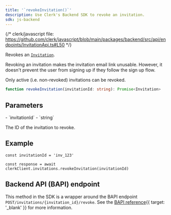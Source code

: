```yaml
---
title: '`revokeInvitation()`'
description: Use Clerk's Backend SDK to revoke an invitation.
sdk: js-backend
---
```


{/* clerk/javascript file: https://github.com/clerk/javascript/blob/main/packages/backend/src/api/endpoints/InvitationApi.ts#L50 */}

Revokes an [`Invitation`](/docs/references/backend/types/backend-invitation).

Revoking an invitation makes the invitation email link unusable. However, it doesn't prevent the user from signing up if they follow the sign up flow.

Only active (i.e. non-revoked) invitations can be revoked.

```ts
function revokeInvitation(invitationId: string): Promise<Invitation>
```

## Parameters

<Properties>
  - `invitationId`
  - `string`

  The ID of the invitation to revoke.
</Properties>

## Example

<Include src="_partials/backend/usage" />

```tsx
const invitationId = 'inv_123'

const response = await clerkClient.invitations.revokeInvitation(invitationId)
```

## Backend API (BAPI) endpoint

This method in the SDK is a wrapper around the BAPI endpoint `POST/invitations/{invitation_id}/revoke`. See the [BAPI reference](/docs/reference/backend-api/tag/Invitations#operation/RevokeInvitation){{ target: '_blank' }} for more information.

